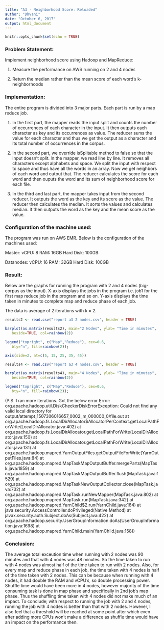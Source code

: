 ```yaml
---
title: "A3 - Neighborhood Score: Reloaded"
author: "Dhvani"
date: "October 6, 2017"
output: html_document
---
```



```r
knitr::opts_chunk$set(echo = TRUE)
```

### Problem Statement:
Implement neighborhood score using Hadoop and MapReduce:

1. Measure the performance on AWS running on 2 and 4 nodes

2. Return the median rather than the mean score of each word's k-neighborhoods


### Implementation:
The entire program is divided into 3 major parts. Each part is run by a map reduce job.

1. In the first part, the mapper reads the input split and counts the number of occurrences of each character in the input. It then outputs each character as key and its occurrences as value. The reducer sums the value for each character and thus we get the output as a character and its total number of occurrences in the corpus. 

2. In the second part, we override isSplitable method to false so that the input doesn't split. In the mapper, we read line by line. It removes all characters except alphabets and space. We split the input with respect to space and thus have all the words in an array. Now we get neighbors of each word and output that. The reducer calculates the score for each word and then ouputs the word and its sum of neighborhood score for each file.

3. In the third and last part, the mapper takes input from the second reducer. It outputs the word as the key and its score as the value. The reducer then calculates the median. It sorts the values and calculates median. It then outputs the word as the key and the mean score as the value.



### Configuration of the machine used:
The program was run on AWS EMR. Below is the configuration of the machines used:

Master:
vCPU: 8
RAM: 16GB
Hard Disk: 100GB

Datanodes:
vCPU: 16
RAM: 32GB
Hard Disk: 100GB



### Result:
Below are the graphs for running the program with 2 and 4 nodes (big-corpus as the input).
X-axis displays the jobs in the program i.e. job1 for the first map reduce job in the program and so on.
Y-axis displays the time taken in minutes to complete map and reduce phase of each job.

The data is average of 2 iterations with k = 2. 


``` r

results2 <- read.csv("report a3 2 nodes.csv", header = TRUE)

barplot(as.matrix(results2), main="2 Nodes", ylab= "Time in minutes",
   beside=TRUE, col=rainbow(2))

legend("topright", c("Map","Reduce"), cex=0.6, 
   bty="n", fill=rainbow(2));

axis(side=2, at=c(5, 15, 25, 35, 45))
```



``` r

results4 <- read.csv("report a3 4 nodes.csv", header = TRUE)

barplot(as.matrix(results4), main="4 Nodes", ylab= "Time in minutes",
   beside=TRUE, col=rainbow(2))

legend("topright", c("Map","Reduce"), cex=0.6, 
   bty="n", fill=rainbow(2));
```


(P.S. I ran more iterations. Got the below error
Error: org.apache.hadoop.util.DiskCheckerDiskErrorException: Could not find any valid local directory for output/attempt_1507306016657_0002_m_000000_0/file.out
	at org.apache.hadoop.fs.LocalDirAllocator$AllocatorPerContext.getLocalPathForWrite(LocalDirAllocator.java:402)
	at org.apache.hadoop.fs.LocalDirAllocator.getLocalPathForWrite(LocalDirAllocator.java:150)
	at org.apache.hadoop.fs.LocalDirAllocator.getLocalPathForWrite(LocalDirAllocator.java:131)
	at org.apache.hadoop.mapred.YarnOutputFiles.getOutputFileForWrite(YarnOutputFiles.java:84)
	at org.apache.hadoop.mapred.MapTaskMapOutputBuffer.mergeParts(MapTask.java:1859)
	at org.apache.hadoop.mapred.MapTaskMapOutputBuffer.flush(MapTask.java:1529)
	at org.apache.hadoop.mapred.MapTaskNewOutputCollector.close(MapTask.java:732)
	at org.apache.hadoop.mapred.MapTask.runNewMapper(MapTask.java:802)
	at org.apache.hadoop.mapred.MapTask.run(MapTask.java:342)
	at org.apache.hadoop.mapred.YarnChild$2.run(YarnChild.java:164)
	at java.security.AccessController.doPrivileged(Native Method)
	at javax.security.auth.Subject.doAs(Subject.java:422)
	at org.apache.hadoop.security.UserGroupInformation.doAs(UserGroupInformation.java:1698)
	at org.apache.hadoop.mapred.YarnChild.main(YarnChild.java:158))
	
	

### Conclusion:
The average total exceution time when running with 2 nodes was 90 minutes and that with 4 nodes was 48 minutes.
So the time taken to run with 4 nodes was almost half of the time taken to run with 2 nodes. Also, for every map and reduce phase in each job, the time taken with 4 nodes is half of the time taken with 2 nodes.
This can be because when running with 4 nodes, it had double the RAM and vCPU's, so double processing power. Shuffle time would have been more in 4 nodes, however majority of the time consuming task is done in map phase and specifically in 2nd job's map phase. Thus the shuffling time taken with 4 nodes did not make much of an impact.
To conclude; with respect to running the job with 2 and 4 nodes, running the job with 4 nodes is better than that with 2 nodes. However, I also feel that a threshold will be reached at some point after which even after adding more CPUs won't make a difference as shuffle time would have an impact on the performance then.


